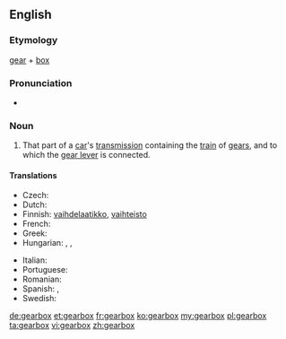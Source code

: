 ==English==

===Etymology===
[[gear]] + [[box]]

===Pronunciation===
* {{audio|en-us-gearbox.ogg|Audio (US)}}

===Noun===
{{wikipedia}}
{{en-noun|gearboxes}}

# That part of a [[car]]'s [[transmission]] containing the [[train]] of [[gears]], and to which the [[gear lever]] is connected.

====Translations====
{{trans-top|train of gears}}
* Czech: {{t-|cs|převodovka|f}}
* Dutch: {{t+|nl|versnellingsbak}}
* Finnish: [[vaihdelaatikko]], [[vaihteisto]]
* French: {{t-|fr|boite de vitesse}}
* Greek: {{t|el|κιβώτιο ταχυτήτων|n|tr=kivótio takhitíton}}
* Hungarian: {{t|hu|sebességváltó}},  {{t|hu|sebváltó}},  {{t-|hu|váltó}}
{{trans-mid}}
* Italian: {{t|it|scatola del cambio}}
* Portuguese: {{t|pt|caixa de câmbio}}
* Romanian: {{t|ro|cutie de viteze|f}}
* Spanish: {{t-|es|caja de cambios|f}}, {{t|es|caja de velocidades|f}}
* Swedish: {{t|sv|växellåda|c}}
{{trans-bottom}}

[[de:gearbox]]
[[et:gearbox]]
[[fr:gearbox]]
[[ko:gearbox]]
[[my:gearbox]]
[[pl:gearbox]]
[[ta:gearbox]]
[[vi:gearbox]]
[[zh:gearbox]]